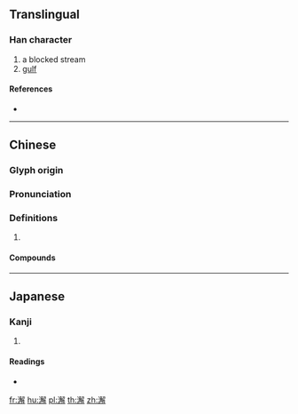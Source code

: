 {{character info/new}}
==Translingual==

===Han character===
{{Han char|rn=85|rad=水|as=13|sn=16|four=37152|canj=ENBQ|ids=⿰氵解}}

# a blocked stream
# [[gulf]]

====References====
* {{Han ref|kx=0652.470|dkj=18387|dj=1063.020|hdz=31762.030|uh=6FA5|ud=28581|bh=E9F7|bd=59895}}

----

==Chinese==
{{zh-forms}}

===Glyph origin===
{{Han etym}}

===Pronunciation===
{{zh-pron
|m=xiè
|c=haai5
|mc=y
|oc=y
|cat=
}}

===Definitions===
{{zh-hanzi}}

# {{rfdef|zh}}

====Compounds====
{{zh-der|澥谷}}

----

==Japanese==

===Kanji===
{{ja-kanji|grade=|rs=水13}}

# {{defn|lang=ja|sort=水13}}

====Readings====
* {{ja-readings|on=[[かい]] (kai), [[げ]] (ge)|kun=}}

[[fr:澥]]
[[hu:澥]]
[[pl:澥]]
[[th:澥]]
[[zh:澥]]